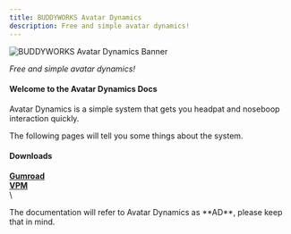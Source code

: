 ```yaml
---
title: BUDDYWORKS Avatar Dynamics
description: Free and simple avatar dynamics!
---
```


![BUDDYWORKS Avatar Dynamics Banner](./img/banner.png)  

*Free and simple avatar dynamics!*

#### Welcome to the Avatar Dynamics Docs
Avatar Dynamics is a simple system that gets you headpat and noseboop interaction quickly.

The following pages will tell you some things about the system.

#### Downloads
<a href="https://buddyworks.gumroad.com/"><b>Gumroad</b></a>  
<a href="https://repo.buddyworks.wtf/"><b>VPM</b></a>  
\
<Aside>The documentation will refer to Avatar Dynamics as **AD**, please keep that in mind.</Aside>